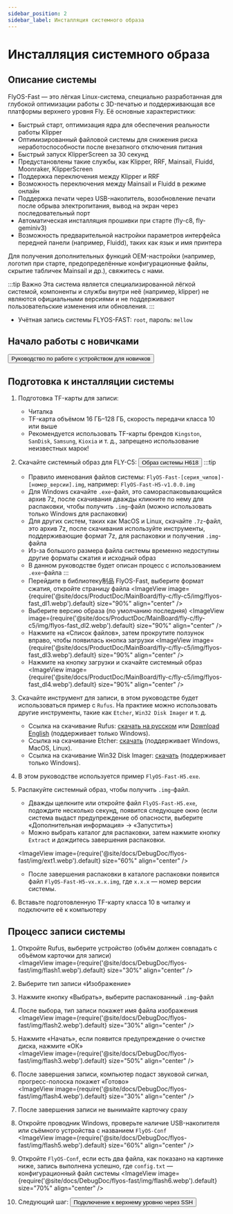 ```yaml
---
sidebar_position: 2
sidebar_label: Инсталляция системного образа
---
```



# Инсталляция системного образа

## Описание системы
FlyOS-Fast — это лёгкая Linux-система, специально разработанная для глубокой оптимизации работы с 3D-печатью и поддерживающая все платформы верхнего уровня Fly. Её основные характеристики:

- Быстрый старт, оптимизация ядра для обеспечения реальности работы Klipper
- Оптимизированный файловой системы для снижения риска неработоспособности после внезапного отключения питания
- Быстрый запуск KlipperScreen за 30 секунд
- Предустановлены такие службы, как Klipper, RRF, Mainsail, Fluidd, Moonraker, KlipperScreen
- Поддержка переключения между Klipper и RRF
- Возможность переключения между Mainsail и Fluidd в режиме онлайн
- Поддержка печати через USB-накопитель, возобновление печати после обрыва электропитания, вывод на экран через последовательный порт
- Автоматическая инсталляция прошивки при старте (fly-c8, fly-geminiv3)
- Возможность предварительной настройки параметров интерфейса передней панели (например, Fluidd), таких как язык и имя принтера

Для получения дополнительных функций OEM-настройки (например, логотип при старте, предопределённые конфигурационные файлы, скрытие табличек Mainsail и др.), свяжитесь с нами.

:::tip Важно
Эта система является специализированной лёгкой системой, компоненты и службы внутри неё (например, klipper) не являются официальными версиями и не поддерживают пользовательские изменения или обновления.
:::


- Учётная запись системы FLYOS-FAST: `root`, пароль: `mellow`


## Начало работы с новичками

<Button variant="contained" disableElevation href="/docs/DebugDoc/baodian/host/">Руководство по работе с устройством для новичков</Button>


## Подготовка к инсталляции системы

1. Подготовка TF-карты для записи:
    - Читалка
    - TF-карта объёмом 16 ГБ–128 ГБ, скорость передачи класса 10 или выше
    - Рекомендуется использовать TF-карты брендов `Kingston`, `SanDisk`, `Samsung`, `Kioxia` и т. д., запрещено использование неизвестных марок!

2. Скачайте системный образ для FLY-C5: <Button variant="contained" disableElevation href="https://g-ofpa1390.coding.net/public-artifacts/3D-Printers/flyos-fast/packages">Образ системы H618</Button>
    :::tip
    - Правило именования файлов системы: `FlyOS-Fast-[серия_чипов]-[номер_версии].img`, например: `FlyOS-Fast-H5-v1.0.0.img`
    - Для Windows скачайте `.exe`-файл, это самораспаковывающийся архив 7z, после скачивания дважды кликните по нему для распаковки, чтобы получить `.img`-файл (можно использовать только Windows для распаковки)
    - Для других систем, таких как MacOS и Linux, скачайте `.7z`-файл, это архив 7z, после скачивания используйте инструменты, поддерживающие формат 7z, для распаковки и получения `.img`-файла
    - Из-за большого размера файла системы временно недоступны другие форматы сжатия и исходный образ
    - В данном руководстве будет описан процесс с использованием `.exe`-файла
    :::
    - Перейдите в библиотеку制品 FlyOS-Fast, выберите формат сжатия, откройте страницу файла
    <ImageView image={require('@site/docs/ProductDoc/MainBoard/fly-c/fly-c5/img/flyos-fast_dl1.webp').default} size="90%" align="center" />
    - Выберите версию образа (по умолчанию последняя)
    <ImageView image={require('@site/docs/ProductDoc/MainBoard/fly-c/fly-c5/img/flyos-fast_dl2.webp').default} size="90%" align="center" />
    - Нажмите на «Список файлов», затем прокрутите ползунок вправо, чтобы появилась кнопка загрузки
    <ImageView image={require('@site/docs/ProductDoc/MainBoard/fly-c/fly-c5/img/flyos-fast_dl3.webp').default} size="90%" align="center" />
    - Нажмите на кнопку загрузки и скачайте системный образ
    <ImageView image={require('@site/docs/ProductDoc/MainBoard/fly-c/fly-c5/img/flyos-fast_dl4.webp').default} size="90%" align="center" />


3. Скачайте инструмент для записи, в этом руководстве будет использоваться пример с `Rufus`. На практике можно использовать другие инструменты, такие как `Etcher`, `Win32 Disk Imager` и т. д.
    - Ссылка на скачивание Rufus: [скачать на русском](https://rufus.ie/zh/#download) или [Download English](https://rufus.ie/en/#download) (поддерживает только Windows).
    - Ссылка на скачивание Etcher: [скачать](https://etcher.balena.io/#download-etcher) (поддерживает Windows, MacOS, Linux).
    - Ссылка на скачивание Win32 Disk Imager: [скачать](https://sourceforge.net/projects/win32diskimager/) (поддерживает только Windows).

4. В этом руководстве используется пример `FlyOS-Fast-H5.exe`.

5. Распакуйте системный образ, чтобы получить `.img`-файл.
    - Дважды щелкните или откройте файл `FlyOS-Fast-H5.exe`, подождите несколько секунд, появится следующее окно (если система выдаст предупреждение об опасности, выберите «Дополнительная информация» -> «Запустить»)
    - Можно выбрать каталог для распаковки, затем нажмите кнопку `Extract` и дождитесь завершения распаковки.
    
    <ImageView image={require('@site/docs/DebugDoc/flyos-fast/img/ext1.webp').default} size="60%" align="center" />

    - После завершения распаковки в каталоге распаковки появится файл `FlyOS-Fast-H5-vx.x.x.img`, где `x.x.x` — номер версии системы.


6. Вставьте подготовленную TF-карту класса 10 в читалку и подключите её к компьютеру


## Процесс записи системы

1. Откройте Rufus, выберите устройство (объём должен совпадать с объёмом карточки для записи)  
    <ImageView image={require('@site/docs/DebugDoc/flyos-fast/img/flash1.webp').default} size="30%" align="center" />

2. Выберите тип записи «Изображение»

3. Нажмите кнопку «Выбрать», выберите распакованный `.img`-файл

4. После выбора, тип записи покажет имя файла изображения  
    <ImageView image={require('@site/docs/DebugDoc/flyos-fast/img/flash2.webp').default} size="30%" align="center" />
    
5. Нажмите «Начать», если появится предупреждение о очистке диска, нажмите «ОК»  
    <ImageView image={require('@site/docs/DebugDoc/flyos-fast/img/flash3.webp').default} size="50%" align="center" />

6. После завершения записи, компьютер подаст звуковой сигнал, прогресс-полоска покажет «Готово»  
    <ImageView image={require('@site/docs/DebugDoc/flyos-fast/img/flash4.webp').default} size="30%" align="center" />

7. После завершения записи не вынимайте карточку сразу

8. Откройте проводник Windows, проверьте наличие USB-накопителя или съёмного устройства с названием `FlyOS-Conf`  
    <ImageView image={require('@site/docs/DebugDoc/flyos-fast/img/flash5.webp').default} size="60%" align="center" />

9. Откройте `FlyOS-Conf`, если есть два файла, как показано на картинке ниже, запись выполнена успешно, где `config.txt` — конфигурационный файл системы
    <ImageView image={require('@site/docs/DebugDoc/flyos-fast/img/flash6.webp').default} size="70%" align="center" />
10. Следующий шаг: <Button variant="contained" disableElevation href="/docs/ProductDoc/MainBoard/fly-c/fly-c5/ssh">Подключение к верхнему уровню через SSH</Button>
